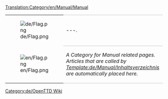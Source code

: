 [[Translation:Category/en/Manual/Manual]]

{| 
|- valign="top"
| [[File:de/Flag.png]]
| style="border-top:1px solid silver; border-bottom:1px solid silver;" |---.
|- valign="top"
| [[File:en/Flag.png]]
| style="border-bottom:1px solid silver;" |''A Category for Manual related pages. Articles that are called by [[Template:de/Manual/Inhaltsverzeichnis]] are automatically placed here.''
|}

[[Category:de/OpenTTD Wiki]]